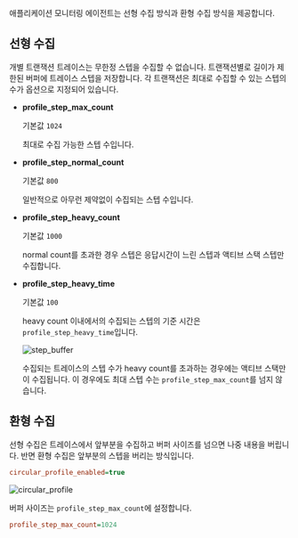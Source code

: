 애플리케이션 모니터링 에이전트는 선형 수집 방식과 환형 수집 방식을 제공합니다.

## 선형 수집

개별 트랜잭션 트레이스는 무한정 스텝을 수집할 수 없습니다. 트랜잭션별로 길이가 제한된 버퍼에 트레이스 스텝을 저장합니다. 각 트랜잭션은 최대로 수집할 수 있는 스텝의 수가 옵션으로 지정되어 있습니다.

* **profile_step_max_count**

  기본값 `1024`

  최대로 수집 가능한 스텝 수입니다.

* **profile_step_normal_count**

  기본값 `800`

  일반적으로 아무런 제약없이 수집되는 스텝 수입니다.

* **profile_step_heavy_count**

  기본값 `1000`

  normal count를 초과한 경우 스텝은 응답시간이 느린 스텝과 액티브 스택 스텝만 수집합니다.

* **profile_step_heavy_time**

  기본값 `100`

  heavy count 이내에서의 수집되는 스텝의 기준 시간은 `profile_step_heavy_time`입니다.

  ![step_buffer](https://img.whatap.io/media/agent_java/data/step_buffer.png) 

  수집되는 트레이스의 스텝 수가 heavy count를 초과하는 경우에는 액티브 스택만이 수집됩니다. 이 경우에도 최대 스텝 수는 `profile_step_max_count`를 넘지 않습니다.

## 환형 수집

선형 수집은 트레이스에서 앞부분을 수집하고 버퍼 사이즈를 넘으면 나중 내용을 버립니다. 반면 환형 수집은 앞부분의 스텝을 버리는 방식입니다. 

```ini
circular_profile_enabled=true
```

![circular_profile](https://img.whatap.io/media/agent_java/data/circular_profile.png)

버퍼 사이즈는 `profile_step_max_count`에 설정합니다.

```ini
profile_step_max_count=1024
```